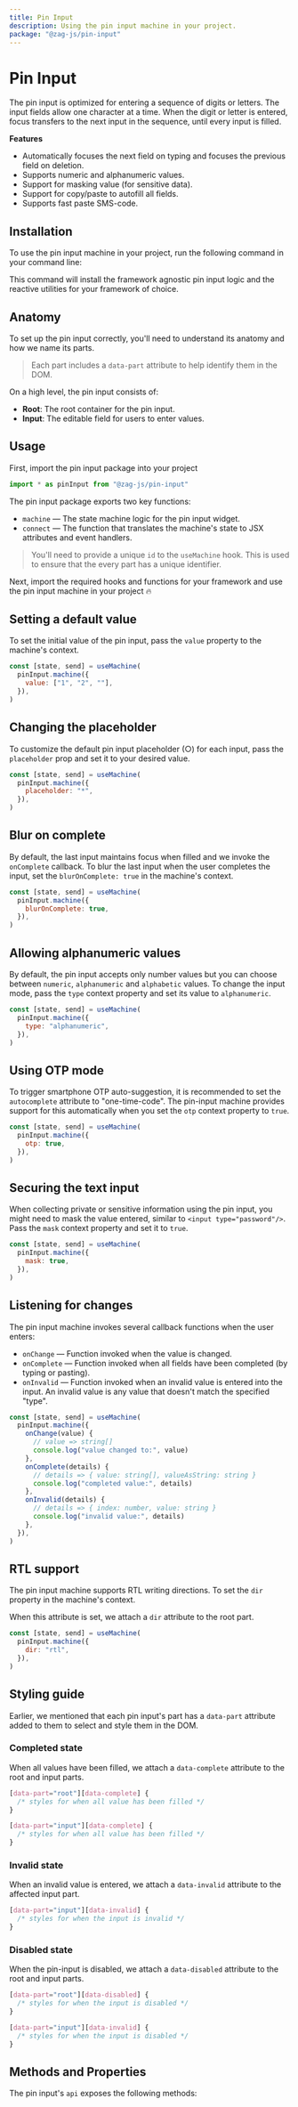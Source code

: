 ```yaml
---
title: Pin Input
description: Using the pin input machine in your project.
package: "@zag-js/pin-input"
---
```


# Pin Input

The pin input is optimized for entering a sequence of digits or letters. The
input fields allow one character at a time. When the digit or letter is entered,
focus transfers to the next input in the sequence, until every input is filled.

<Resources pkg="@zag-js/pin-input" />

<Showcase id="PinInput" />

**Features**

- Automatically focuses the next field on typing and focuses the previous field
  on deletion.
- Supports numeric and alphanumeric values.
- Support for masking value (for sensitive data).
- Support for copy/paste to autofill all fields.
- Supports fast paste SMS-code.

## Installation

To use the pin input machine in your project, run the following command in your
command line:

<CodeSnippet id="pin-input/installation.mdx" />

This command will install the framework agnostic pin input logic and the
reactive utilities for your framework of choice.

## Anatomy

To set up the pin input correctly, you'll need to understand its anatomy and how
we name its parts.

> Each part includes a `data-part` attribute to help identify them in the DOM.

<Anatomy id="pin-input" />

On a high level, the pin input consists of:

- **Root**: The root container for the pin input.
- **Input**: The editable field for users to enter values.

## Usage

First, import the pin input package into your project

```jsx
import * as pinInput from "@zag-js/pin-input"
```

The pin input package exports two key functions:

- `machine` — The state machine logic for the pin input widget.
- `connect` — The function that translates the machine's state to JSX attributes
  and event handlers.

> You'll need to provide a unique `id` to the `useMachine` hook. This is used to
> ensure that the every part has a unique identifier.

Next, import the required hooks and functions for your framework and use the pin
input machine in your project 🔥

<CodeSnippet id="pin-input/usage.mdx" />

## Setting a default value

To set the initial value of the pin input, pass the `value` property to the
machine's context.

```jsx {3}
const [state, send] = useMachine(
  pinInput.machine({
    value: ["1", "2", ""],
  }),
)
```

## Changing the placeholder

To customize the default pin input placeholder (○) for each input, pass the
`placeholder` prop and set it to your desired value.

```jsx {3}
const [state, send] = useMachine(
  pinInput.machine({
    placeholder: "*",
  }),
)
```

## Blur on complete

By default, the last input maintains focus when filled and we invoke the
`onComplete` callback. To blur the last input when the user completes the input,
set the `blurOnComplete: true` in the machine's context.

```jsx {3}
const [state, send] = useMachine(
  pinInput.machine({
    blurOnComplete: true,
  }),
)
```

## Allowing alphanumeric values

By default, the pin input accepts only number values but you can choose between
`numeric`, `alphanumeric` and `alphabetic` values. To change the input mode,
pass the `type` context property and set its value to `alphanumeric`.

```jsx {3}
const [state, send] = useMachine(
  pinInput.machine({
    type: "alphanumeric",
  }),
)
```

## Using OTP mode

To trigger smartphone OTP auto-suggestion, it is recommended to set the
`autocomplete` attribute to "one-time-code". The pin-input machine provides
support for this automatically when you set the `otp` context property to
`true`.

```jsx {3}
const [state, send] = useMachine(
  pinInput.machine({
    otp: true,
  }),
)
```

## Securing the text input

When collecting private or sensitive information using the pin input, you might
need to mask the value entered, similar to `<input type="password"/>`. Pass the
`mask` context property and set it to `true`.

```jsx {3}
const [state, send] = useMachine(
  pinInput.machine({
    mask: true,
  }),
)
```

## Listening for changes

The pin input machine invokes several callback functions when the user enters:

- `onChange` — Function invoked when the value is changed.
- `onComplete` — Function invoked when all fields have been completed (by typing
  or pasting).
- `onInvalid` — Function invoked when an invalid value is entered into the
  input. An invalid value is any value that doesn't match the specified "type".

```jsx
const [state, send] = useMachine(
  pinInput.machine({
    onChange(value) {
      // value => string[]
      console.log("value changed to:", value)
    },
    onComplete(details) {
      // details => { value: string[], valueAsString: string }
      console.log("completed value:", details)
    },
    onInvalid(details) {
      // details => { index: number, value: string }
      console.log("invalid value:", details)
    },
  }),
)
```

## RTL support

The pin input machine supports RTL writing directions. To set the `dir` property
in the machine's context.

When this attribute is set, we attach a `dir` attribute to the root part.

```jsx {3}
const [state, send] = useMachine(
  pinInput.machine({
    dir: "rtl",
  }),
)
```


## Styling guide

Earlier, we mentioned that each pin input's part has a `data-part` attribute
added to them to select and style them in the DOM.

### Completed state

When all values have been filled, we attach a `data-complete` attribute to the
root and input parts.

```css
[data-part="root"][data-complete] {
  /* styles for when all value has been filled */
}

[data-part="input"][data-complete] {
  /* styles for when all value has been filled */
}
```

### Invalid state

When an invalid value is entered, we attach a `data-invalid` attribute to the
affected input part.

```css
[data-part="input"][data-invalid] {
  /* styles for when the input is invalid */
}
```

### Disabled state

When the pin-input is disabled, we attach a `data-disabled` attribute to the
root and input parts.

```css
[data-part="root"][data-disabled] {
  /* styles for when the input is disabled */
}

[data-part="input"][data-invalid] {
  /* styles for when the input is disabled */
}
```

## Methods and Properties

The pin input's `api` exposes the following methods:

<ApiTable name="pin-input" />